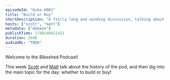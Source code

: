 ```yaml
---
episodeId: "bike-0001"
title: "Build or Buy"
shortDescription: "A fairly long and winding discussion, talking about the history of the pod and then digging into whether you should build or buy your next internal tool!"
hosts: ["scott", "matt"]
metadata: ["debate"]
publishTime: 1740140911421
duration: 2940
audioURL: "TODO"
---
```


Welcome to the Bikeshed Podcast!

This week [Scott](https://scottykaye.com/) and [Matt](https://matthamlin.me/) talk about the history of the pod, and then dig into the main topic for the day: whether to build or buy!
